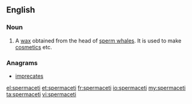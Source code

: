 ==English==
{{wikipedia}}
===Noun===
{{en-noun|-}}
# A [[wax]] obtained from the head of [[sperm whale]]s. It is used to make [[cosmetics]] etc.

===Anagrams===
* [[imprecates#English|imprecates]]

[[el:spermaceti]]
[[et:spermaceti]]
[[fr:spermaceti]]
[[io:spermaceti]]
[[my:spermaceti]]
[[ta:spermaceti]]
[[vi:spermaceti]]